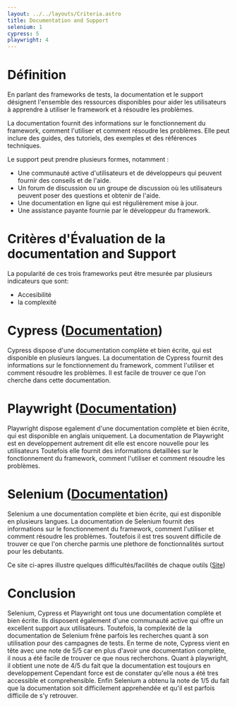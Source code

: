 ```yaml
---
layout: ../../layouts/Criteria.astro
title: Documentation and Support
selenium: 1
cypress: 5
playwright: 4
---
```



# Définition


En parlant des frameworks de tests, la documentation et le support désignent l'ensemble des ressources disponibles pour aider les utilisateurs à apprendre à utiliser le framework et à résoudre les problèmes.

La documentation fournit des informations sur le fonctionnement du framework, comment l'utiliser et comment résoudre les problèmes. Elle peut inclure des guides, des tutoriels, des exemples et des références techniques.

Le support peut prendre plusieurs formes, notamment :

 - Une communauté active d'utilisateurs et de développeurs qui peuvent fournir des conseils et de l'aide.
 - Un forum de discussion ou un groupe de discussion où les utilisateurs peuvent poser des questions et obtenir de l'aide.
 - Une documentation en ligne qui est régulièrement mise à jour.
 - Une assistance payante fournie par le développeur du framework.


# Critères d'Évaluation de la documentation and Support
La popularité de ces trois frameworks peut être mesurée par plusieurs indicateurs que sont:
- Accesibilité
- la complexité

# Cypress ([Documentation](https://docs.cypress.io/guides/overview/why-cypress))

<ThumbUpAlert>
  Cypress dispose d'une documentation complète et bien écrite, qui est disponible en plusieurs langues.
   La documentation de Cypress fournit des informations sur le fonctionnement du framework, comment l'utiliser et comment résoudre les problèmes. Il est facile de trouver
   ce que l'on cherche dans cette documentation.
</ThumbUpAlert>


# Playwright ([Documentation](https://playwright.dev/docs/intro))

<ThumbUpAlert>
    Playwright dispose egalement d'une documentation complète et bien écrite, qui est disponible en anglais uniquement. 
    La documentation de Playwright est en developpement autrement dit elle est encore nouvelle pour les utilisateurs Toutefois elle fournit des informations detaillées sur le fonctionnement du framework, comment l'utiliser et comment résoudre les problèmes.
</ThumbUpAlert>


# Selenium ([Documentation](https://www.selenium.dev/documentation/))

<ThumbDownAlert>
    Selenium a une documentation complète et bien écrite, qui est disponible en plusieurs langues.
     La documentation de Selenium fournit des informations sur le fonctionnement du framework, comment l'utiliser et comment résoudre les problèmes.
     Toutefois il est tres souvent difficile de trouver ce que l'on cherche parmis une plethore de fonctionnalités surtout pour les debutants.
</ThumbDownAlert>

Ce site ci-apres illustre quelques difficultés/facilités de chaque outils ([Site](https://blog.mrsuricate.com/choix-logiciel-avis-framework-selenium-playwright-cypress))

# Conclusion

Selenium, Cypress et Playwright ont tous une documentation complète et bien écrite. 
Ils disposent également d'une communauté active qui offre un excellent support aux utilisateurs. Toutefois, la complexité de la documentation de Selenium frêne parfois les recherches 
quant à son utilisation pour des campagnes de tests. 
En terme de note, Cypress vient en tête avec une note de 5/5 car en plus d'avoir une documentation complète, il nous a été facile de trouver ce que nous recherchons. Quant à playwright,
il obtient une note de 4/5 du fait que la documentation est toujours en developpement Cependant force est de constater qu'elle nous a été tres accessible et comprehensible. Enfin Selenium a
obtenu la note de 1/5 du fait que la documentation soit difficilement apprehendée et qu'il est parfois difficile de s'y retrouver.



